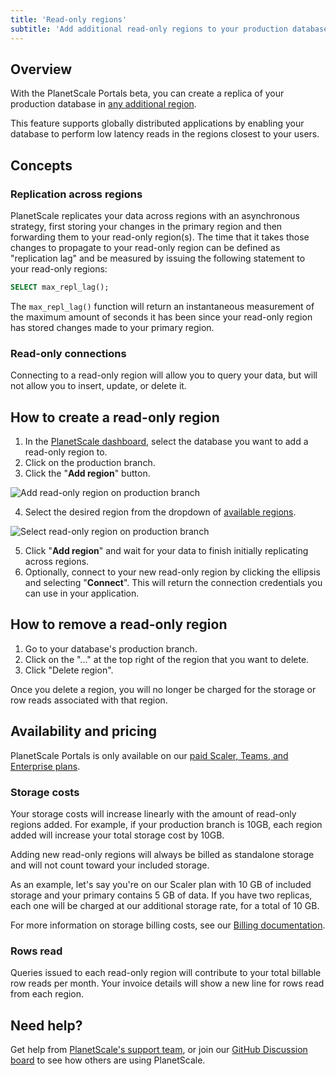 ```yaml
---
title: 'Read-only regions'
subtitle: 'Add additional read-only regions to your production database.'
---
```


## Overview

With the PlanetScale Portals beta, you can create a replica of your production database in [any additional region](/concepts/regions).

This feature supports globally distributed applications by enabling your database to perform low latency reads in the regions closest to your users.

## Concepts

### Replication across regions
PlanetScale replicates your data across regions with an asynchronous strategy, first storing your changes in the primary region and then forwarding them to your read-only region(s). The time that it takes those changes to propagate to your read-only region can be defined as "replication lag" and be measured by issuing the following statement to your read-only regions:

```sql
SELECT max_repl_lag();
```

The `max_repl_lag()` function will return an instantaneous measurement of the maximum amount of seconds it has been since your read-only region has stored changes made to your primary region.

### Read-only connections
Connecting to a read-only region will allow you to query your data, but will not allow you to insert, update, or delete it.

## How to create a read-only region

1. In the [PlanetScale dashboard](https://app.planetscale.com), select the database you want to add a read-only region to.
2. Click on the production branch.
3. Click the "**Add region**" button.

![Add read-only region on production branch](/img/docs/add-read-only-region.png)

4. Select the desired region from the dropdown of [available regions](/concepts/regions).

![Select read-only region on production branch](/img/docs/read-only-region-selection.png)

5. Click "**Add region**" and wait for your data to finish initially replicating across regions.
6. Optionally, connect to your new read-only region by clicking the ellipsis and selecting "**Connect**". This will return the connection credentials you can use in your application. 

## How to remove a read-only region

1. Go to your database's production branch.
2. Click on the "..." at the top right of the region that you want to delete.
3. Click "Delete region".

Once you delete a region, you will no longer be charged for the storage or row reads associated with that region.

## Availability and pricing

PlanetScale Portals is only available on our [paid Scaler, Teams, and Enterprise plans](https://planetscale.com/pricing).

### Storage costs

Your storage costs will increase linearly with the amount of read-only regions added. For example, if your production branch is 10GB, each region added will increase your total storage cost by 10GB.

Adding new read-only regions will always be billed as standalone storage and will not count toward your included storage.

As an example, let's say you're on our Scaler plan with 10 GB of included storage and your primary contains 5 GB of data. If you have two replicas, each one will be charged at our additional storage rate, for a total of 10 GB.  

For more information on storage billing costs, see our [Billing documentation](/concepts/billing#planetscale-plans).

### Rows read

Queries issued to each read-only region will contribute to your total billable row reads per month. Your invoice details will show a new line for rows read from each region.

## Need help?

Get help from [PlanetScale's support team](https://www.planetscale.com/support), or join our [GitHub Discussion board](https://github.com/planetscale/discussion/discussions) to see how others are using PlanetScale.
